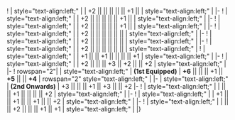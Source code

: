 {{Ship/EquipmentBonuses|class=<includeonly>mw-collapsed</includeonly>}}
! {{RedGunHeavy}}{{EquipmentLink|16inch Mk.I Triple Gun Mount}}
| style="text-align:left;" | 
| +2 || || || || || +1 || 
| style="text-align:left;" | 
|-
! {{RedGunHeavy}}{{EquipmentLink|16inch Mk.I Triple Gun Mount + AFCT Kai}}
| style="text-align:left;" | 
| +2 || || || || || +1 || 
| style="text-align:left;" | 
|-
! {{RedGunHeavy}}{{EquipmentLink|16inch Mk.I Triple Gun Mount Kai + FCR Type 284}}
| style="text-align:left;" | 
| +2 || || || || || +1 || 
| style="text-align:left;" | 
|-
! {{RedGunHeavy}}{{EquipmentLink|16inch Mk.I Twin Gun Mount}}
| style="text-align:left;" | 
| +2 || || || || || || 
| style="text-align:left;" | 
|-
! {{RedGunHeavy}}{{EquipmentLink|16inch Mk.V Twin Gun Mount}}
| style="text-align:left;" | 
| +2 || || || || || || 
| style="text-align:left;" | 
|-
! {{RedGunHeavy}}{{EquipmentLink|16inch Mk.VIII Twin Gun Mount Kai}}
| style="text-align:left;" | 
| +2 || || || || || || 
| style="text-align:left;" | 
{{Ship/EquipmentBonuses/Header}}
! {{GreenGunDP}}{{EquipmentLink|5inch Single High-angle Gun Mount Battery}}
| style="text-align:left;" | 
| +1 || || +1 || || || || +1
| style="text-align:left;" | 
|-
! {{Seaplane}}{{EquipmentLink|Swordfish Mk.II Kai (Reconnaissance Seaplane Model)}}
| style="text-align:left;" | 
| +2 || || || +3 || +2 || || +2
| style="text-align:left;" | 
|-
! rowspan="2"| {{Seaplane}}{{EquipmentLink|Fairey Seafox Kai}}
| style="text-align:left;" | '''(1st Equipped)'''
| '''+6''' || || || +1 || '''+5''' || || '''+4'''
| rowspan="2" style="text-align:left;" |
|-
| style="text-align:left;" | '''(2nd Onwards)'''
| +3 || || || +1 || +3 || || +2
|-
! {{Radar}}{{EquipmentLink|SK Radar}}
| style="text-align:left;" | 
| || || +1 || || || || +2
| style="text-align:left;" | 
|-
! {{Radar}}{{EquipmentLink|SK + SG Radar}}
| style="text-align:left;" | 
| +1 || || +1 || || +1 || || +2
| style="text-align:left;" | 
|-
! {{GreenGunMG}}{{EquipmentLink|20-tube 7inch UP Rocket Launchers}}
| style="text-align:left;" | 
| || || +2 || || || +1 || +1
| style="text-align:left;" | 
|}